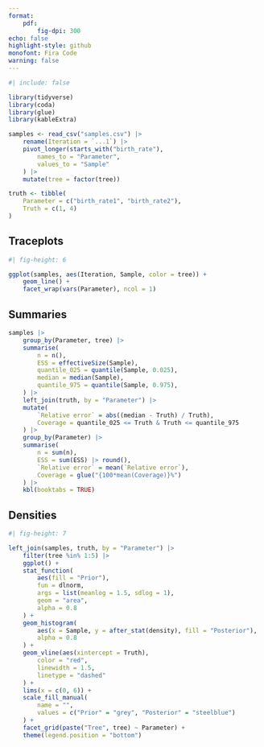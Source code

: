 ```yaml
---
format:
    pdf:
        fig-dpi: 300
echo: false
highlight-style: github
monofont: Fira Code
warning: false
---
```


```r
#| include: false

library(tidyverse)
library(coda)
library(glue)
library(kableExtra)

samples <- read_csv("samples.csv") |>
    rename(Iteration = `...1`) |>
    pivot_longer(starts_with("birth_rate"),
        names_to = "Parameter",
        values_to = "Sample"
    ) |>
    mutate(tree = factor(tree))

truth <- tibble(
    Parameter = c("birth_rate1", "birth_rate2"),
    Truth = c(1, 4)
)
```

## Traceplots

```r
#| fig-height: 6

ggplot(samples, aes(Iteration, Sample, color = tree)) +
    geom_line() +
    facet_wrap(vars(Parameter), ncol = 1)
```

## Summaries

```r
samples |>
    group_by(Parameter, tree) |>
    summarise(
        n = n(),
        ESS = effectiveSize(Sample),
        quantile_025 = quantile(Sample, 0.025),
        median = median(Sample),
        quantile_975 = quantile(Sample, 0.975),
    ) |>
    left_join(truth, by = "Parameter") |>
    mutate(
        `Relative error` = abs((median - Truth) / Truth),
        Coverage = quantile_025 <= Truth & Truth <= quantile_975
    ) |>
    group_by(Parameter) |>
    summarise(
        n = sum(n),
        ESS = sum(ESS) |> round(),
        `Relative error` = mean(`Relative error`),
        Coverage = glue("{100*mean(Coverage)}%")
    ) |>
    kbl(booktabs = TRUE)
```

\pagebreak

## Densities

```r
#| fig-height: 7

left_join(samples, truth, by = "Parameter") |>
    filter(tree %in% 1:5) |>
    ggplot() +
    stat_function(
        aes(fill = "Prior"),
        fun = dlnorm,
        args = list(meanlog = 1.5, sdlog = 1),
        geom = "area",
        alpha = 0.8
    ) +
    geom_histogram(
        aes(x = Sample, y = after_stat(density), fill = "Posterior"),
        alpha = 0.8
    ) +
    geom_vline(aes(xintercept = Truth),
        color = "red",
        linewidth = 1.5,
        linetype = "dashed"
    ) +
    lims(x = c(0, 6)) +
    scale_fill_manual(
        name = "",
        values = c("Prior" = "grey", "Posterior" = "steelblue")
    ) +
    facet_grid(paste("Tree", tree) ~ Parameter) +
    theme(legend.position = "bottom")
```

